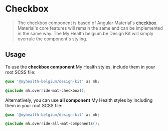 
<Meta title="Angular Components/Selectors/Checkbox" />

# Checkbox

> The checkbox component is based of Angular Material's [checkbox](https://material.angular.io/components/checkbox). Material's core features will remain the same and can be implemented in the same way.
> The My Health belgium.be Design Kit will simply overrule the component's styling.

## Usage

To use the **checkbox component** My Health styles, include them in your root SCSS file:

```css
@use '@myhealth-belgium/design-kit' as mh;

@include mh.override-mat-checkbox();
```

Alternatively, you can use **all component** My Health styles by including them in your root SCSS file:

```css
@use '@myhealth-belgium/design-kit' as mh;

@include mh.override-all-mat-components();
```
